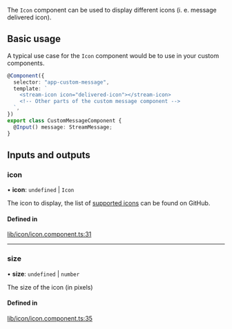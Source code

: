 The `Icon` component can be used to display different icons (i. e. message delivered icon).

## Basic usage

A typical use case for the `Icon` component would be to use in your custom components.

```typescript
@Component({
  selector: "app-custom-message",
  template: `
    <stream-icon icon="delivered-icon"></stream-icon>
    <!-- Other parts of the custom message component -->
  `,
})
export class CustomMessageComponent {
  @Input() message: StreamMessage;
}
```

[//]: # "Start of generated content"
## Inputs and outputs 


### icon

• **icon**: `undefined` \| `Icon`

The icon to display, the list of [supported icons](https://github.com/GetStream/stream-chat-angular/tree/master/projects/stream-chat-angular/src/lib/icon/icon.component.ts) can be found on GitHub.

#### Defined in

[lib/icon/icon.component.ts:31](https://github.com/GetStream/stream-chat-angular/blob/1535d6d/projects/stream-chat-angular/src/lib/icon/icon.component.ts#L31)

___

### size

• **size**: `undefined` \| `number`

The size of the icon (in pixels)

#### Defined in

[lib/icon/icon.component.ts:35](https://github.com/GetStream/stream-chat-angular/blob/1535d6d/projects/stream-chat-angular/src/lib/icon/icon.component.ts#L35)

[//]: # "End of generated content"
